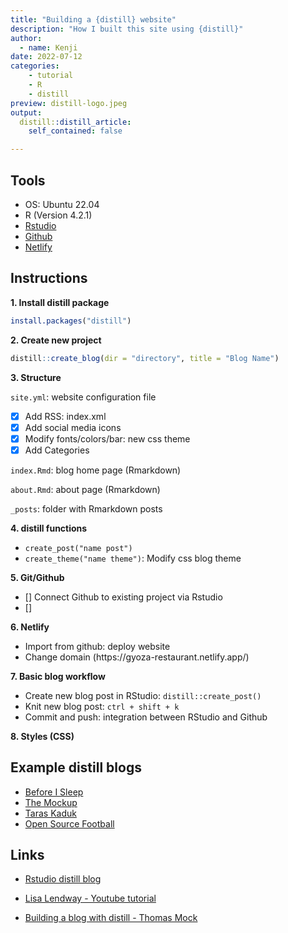 ```yaml
---
title: "Building a {distill} website"
description: "How I built this site using {distill}"
author:
  - name: Kenji
date: 2022-07-12
categories:
    - tutorial
    - R
    - distill
preview: distill-logo.jpeg
output:
  distill::distill_article:
    self_contained: false

---
```


## Tools

- OS: Ubuntu 22.04
- R (Version 4.2.1)
- [Rstudio](https://www.rstudio.com/)
- [Github](https://github.com/)
- [Netlify](https://www.netlify.com/)

## Instructions

**1. Install distill package**

```r

install.packages("distill")

```

**2. Create new project**

```r

distill::create_blog(dir = "directory", title = "Blog Name")

```


**3. Structure**  

`site.yml`: website configuration file  

- [X] Add RSS: index.xml  
- [X] Add social media icons  
- [X] Modify fonts/colors/bar: new css theme  
- [X] Add Categories  

`index.Rmd`: blog home page (Rmarkdown)  

`about.Rmd`: about page (Rmarkdown)  

`_posts`: folder with Rmarkdown posts

**4. distill functions**

- `create_post("name post")`
- `create_theme("name theme")`: Modify css blog theme

**5. Git/Github**

- [] Connect Github to existing project via Rstudio  
- [] 

**6. Netlify**  

- Import from github: deploy website
- Change domain (https://gyoza-restaurant.netlify.app/)


**7. Basic blog workflow**

- Create new blog post in RStudio: `distill::create_post()`  
- Knit new blog post: `ctrl + shift + k`
- Commit and push: integration between RStudio and Github  

**8. Styles (CSS)** 

## Example distill blogs

- [Before I Sleep](https://milesmcbain.xyz/)
- [The Mockup](https://themockup.blog)
- [Taras Kaduk](https://taraskaduk.com/)  
- [Open Source Football](https://www.opensourcefootball.com/)  

## Links

- [Rstudio distill blog](https://rstudio.github.io/distill/)

- [Lisa Lendway - Youtube tutorial](https://www.youtube.com/watch?v=Fm3bsYCilEU)  

- [Building a blog with distill - Thomas Mock](https://themockup.blog/posts/2020-08-01-building-a-blog-with-distill/)
